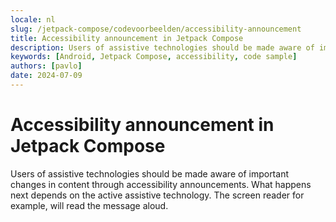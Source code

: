 ```yaml
---
locale: nl
slug: /jetpack-compose/codevoorbeelden/accessibility-announcement
title: Accessibility announcement in Jetpack Compose
description: Users of assistive technologies should be made aware of important changes in content through accessibility announcements.
keywords: [Android, Jetpack Compose, accessibility, code sample]
authors: [pavlo]
date: 2024-07-09
---
```


# Accessibility announcement in Jetpack Compose

Users of assistive technologies should be made aware of important changes in content through accessibility announcements. What happens next depends on the active assistive technology. The screen reader for example, will read the message aloud.

<CodeSample id="accessibility-announcement" framework="jetpack-compose" locale="nl"/>
